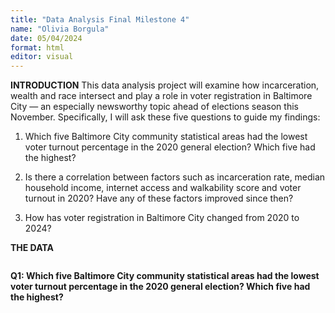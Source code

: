 ```yaml
---
title: "Data Analysis Final Milestone 4"
name: "Olivia Borgula"
date: 05/04/2024
format: html
editor: visual
---
```


**INTRODUCTION** This data analysis project will examine how incarceration, wealth and race intersect and play a role in voter registration in Baltimore City — an especially newsworthy topic ahead of elections season this November. Specifically, I will ask these five questions to guide my findings:

1. Which five Baltimore City community statistical areas had the lowest voter turnout percentage in the 2020 general election? Which five had the highest?

2. Is there a correlation between factors such as incarceration rate, median household income, internet access and walkability score and voter turnout in 2020? Have any of these factors improved since then? 

3. How has voter registration in Baltimore City changed from 2020 to 2024? 

**THE DATA**

```r

```


**Q1: Which five Baltimore City community statistical areas had the lowest voter turnout percentage in the 2020 general election? Which five had the highest?**
